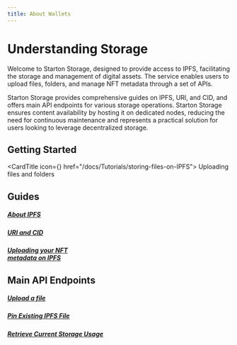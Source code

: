 ```yaml
---
title: About Wallets
---
```


# Understanding Storage

Welcome to Starton Storage, designed to provide access to IPFS, facilitating the storage and management of digital assets. The service enables users to upload files, folders, and manage NFT metadata through a set of APIs. 

Starton Storage provides comprehensive guides on IPFS, URI, and CID, and offers main API endpoints for various storage operations. Starton Storage ensures content availability by hosting it on dedicated nodes, reducing the need for continuous maintenance and represents a practical solution for users looking to leverage decentralized storage.

## Getting Started
<CardTitle icon={<Starton fill='primary' />} href="/docs/Tutorials/storing-files-on-IPFS">
Uploading files and folders 
</CardTitle>
<br/>


<div class="row is-multiline">
<div class="col col--5">
<h2>Guides</h2>
<div class="button-card__inner">

<a href="https://docs.starton.com/docs/IPFS/understanding-IPFS"><h5>About IPFS</h5></a>
<a href="https://docs.starton.com/docs/Transactions//docs/IPFS/understanding-IPFS#uri-and-cid"><h5>URI and CID</h5></a>
<a href="https://docs.starton.com/docs/Tutorials/uploading-metadata-NFT"><h5>Uploading your NFT <br/>metadata on IPFS</h5></a>


</div>

</div>

<div class="col col--5">
<h2>Main API Endpoints</h2>
<div class="button-card__inner">

<a href="/api-reference#tag/ipfs/[post]/v3/ipfs/file"><h5>Upload a file</h5></a>
<a href="/api-reference#tag/ipfs/[post]/v3/ipfs/pin"><h5>Pin Existing IPFS File</h5></a>
<a href="/api-reference#tag/ipfs/[get]/v3/ipfs/storage-used"><h5>Retrieve Current Storage Usage</h5></a>


</div></div>
</div>

